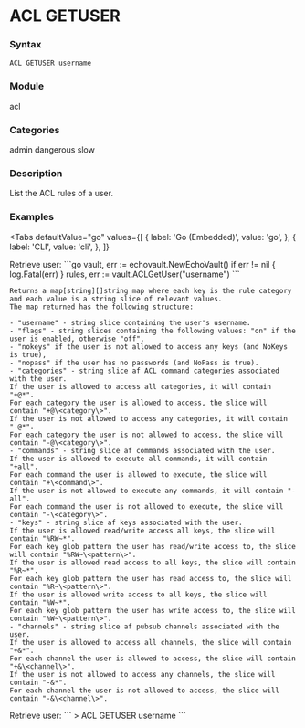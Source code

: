 
# ACL GETUSER

### Syntax
```
ACL GETUSER username
```

### Module
<span className="acl-category">acl</span>

### Categories
<span className="acl-category">admin</span>
<span className="acl-category">dangerous</span>
<span className="acl-category">slow</span>

### Description
List the ACL rules of a user.

### Examples

<Tabs
  defaultValue="go"
  values={[
    { label: 'Go (Embedded)', value: 'go', },
    { label: 'CLI', value: 'cli', },
  ]}
>
  <TabItem value="go">
    Retrieve user:
    ```go
    vault, err := echovault.NewEchoVault()
    if err != nil {
      log.Fatal(err)
    }
    rules, err := vault.ACLGetUser("username")
    ```

    Returns a map[string][]string map where each key is the rule category and each value is a string slice of relevant values.
    The map returned has the following structure:

    - "username" - string slice containing the user's username.
    - "flags" - string slices containing the following values: "on" if the user is enabled, otherwise "off",
    - "nokeys" if the user is not allowed to access any keys (and NoKeys is true),
    - "nopass" if the user has no passwords (and NoPass is true).
    - "categories" - string slice af ACL command categories associated with the user. 
    If the user is allowed to access all categories, it will contain "+@*".
    For each category the user is allowed to access, the slice will contain "+@\<category\>".
    If the user is not allowed to access any categories, it will contain "-@*".
    For each category the user is not allowed to access, the slice will contain "-@\<category\>".
    - "commands" - string slice af commands associated with the user.
    If the user is allowed to execute all commands, it will contain "+all".
    For each command the user is allowed to execute, the slice will contain "+\<command\>".
    If the user is not allowed to execute any commands, it will contain "-all".
    For each command the user is not allowed to execute, the slice will contain "-\<category\>".
    - "keys" - string slice af keys associated with the user.
    If the user is allowed read/write access all keys, the slice will contain "%RW~*".
    For each key glob pattern the user has read/write access to, the slice will contain "%RW~\<pattern\>".
    If the user is allowed read access to all keys, the slice will contain "%R~*".
    For each key glob pattern the user has read access to, the slice will contain "%R~\<pattern\>".
    If the user is allowed write access to all keys, the slice will contain "%W~*".
    For each key glob pattern the user has write access to, the slice will contain "%W~\<pattern\>".
    - "channels" - string slice af pubsub channels associated with the user.
    If the user is allowed to access all channels, the slice will contain "+&*".
    For each channel the user is allowed to access, the slice will contain "+&\<channel\>".
    If the user is not allowed to access any channels, the slice will contain "-&*".
    For each channel the user is not allowed to access, the slice will contain "-&\<channel\>".
  </TabItem>
  <TabItem value="cli">
  Retrieve user:
  ```
  > ACL GETUSER username
  ```  
  </TabItem>
</Tabs>

